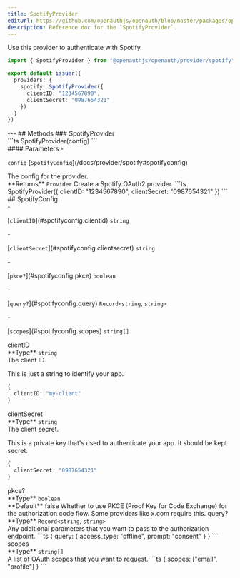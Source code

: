 ```yaml
---
title: SpotifyProvider
editUrl: https://github.com/openauthjs/openauth/blob/master/packages/openauth/src/provider/spotify.ts
description: Reference doc for the `SpotifyProvider`.
---
```



<div class="tsdoc">
<Section type="about">
Use this provider to authenticate with Spotify.

```ts {5-8}
import { SpotifyProvider } from "@openauthjs/openauth/provider/spotify"

export default issuer({
  providers: {
    spotify: SpotifyProvider({
      clientID: "1234567890",
      clientSecret: "0987654321"
    })
  }
})
```
</Section>
---
## Methods
### SpotifyProvider
<Segment>
<Section type="signature">
```ts
SpotifyProvider(config)
```
</Section>
<Section type="parameters">
#### Parameters
- <p><code class="key">config</code> [<code class="type">SpotifyConfig</code>](/docs/provider/spotify#spotifyconfig)</p>
The config for the provider.
</Section>
<InlineSection>
**Returns** <code class="type">Provider</code>
</InlineSection>
Create a Spotify OAuth2 provider.
```ts
SpotifyProvider({
  clientID: "1234567890",
  clientSecret: "0987654321"
})
```
</Segment>
## SpotifyConfig
<Segment>
<Section type="parameters">
- <p>[<code class="key">clientID</code>](#spotifyconfig.clientid) <code class="primitive">string</code></p>
- <p>[<code class="key">clientSecret</code>](#spotifyconfig.clientsecret) <code class="primitive">string</code></p>
- <p>[<code class="key">pkce?</code>](#spotifyconfig.pkce) <code class="primitive">boolean</code></p>
- <p>[<code class="key">query?</code>](#spotifyconfig.query) <code class="primitive">Record</code><code class="symbol">&lt;</code><code class="primitive">string</code>, <code class="primitive">string</code><code class="symbol">&gt;</code></p>
- <p>[<code class="key">scopes</code>](#spotifyconfig.scopes) <code class="primitive">string</code><code class="symbol">[]</code></p>
</Section>
</Segment>
<NestedTitle id="spotifyconfig.clientid" Tag="h4" parent="SpotifyConfig.">clientID</NestedTitle>
<Segment>
<Section type="parameters">
<InlineSection>
**Type** <code class="primitive">string</code>
</InlineSection>
</Section>
The client ID.

This is just a string to identify your app.
```ts
{
  clientID: "my-client"
}
```
</Segment>
<NestedTitle id="spotifyconfig.clientsecret" Tag="h4" parent="SpotifyConfig.">clientSecret</NestedTitle>
<Segment>
<Section type="parameters">
<InlineSection>
**Type** <code class="primitive">string</code>
</InlineSection>
</Section>
The client secret.

This is a private key that's used to authenticate your app. It should be kept secret.
```ts
{
  clientSecret: "0987654321"
}
```
</Segment>
<NestedTitle id="spotifyconfig.pkce" Tag="h4" parent="SpotifyConfig.">pkce?</NestedTitle>
<Segment>
<Section type="parameters">
<InlineSection>
**Type** <code class="primitive">boolean</code>
</InlineSection>
</Section>

<InlineSection>
**Default** false
</InlineSection>
Whether to use PKCE (Proof Key for Code Exchange) for the authorization code flow.
Some providers like x.com require this.
</Segment>
<NestedTitle id="spotifyconfig.query" Tag="h4" parent="SpotifyConfig.">query?</NestedTitle>
<Segment>
<Section type="parameters">
<InlineSection>
**Type** <code class="primitive">Record</code><code class="symbol">&lt;</code><code class="primitive">string</code>, <code class="primitive">string</code><code class="symbol">&gt;</code>
</InlineSection>
</Section>
Any additional parameters that you want to pass to the authorization endpoint.
```ts
{
  query: {
    access_type: "offline",
    prompt: "consent"
  }
}
```
</Segment>
<NestedTitle id="spotifyconfig.scopes" Tag="h4" parent="SpotifyConfig.">scopes</NestedTitle>
<Segment>
<Section type="parameters">
<InlineSection>
**Type** <code class="primitive">string</code><code class="symbol">[]</code>
</InlineSection>
</Section>
A list of OAuth scopes that you want to request.
```ts
{
  scopes: ["email", "profile"]
}
```
</Segment>
</div>